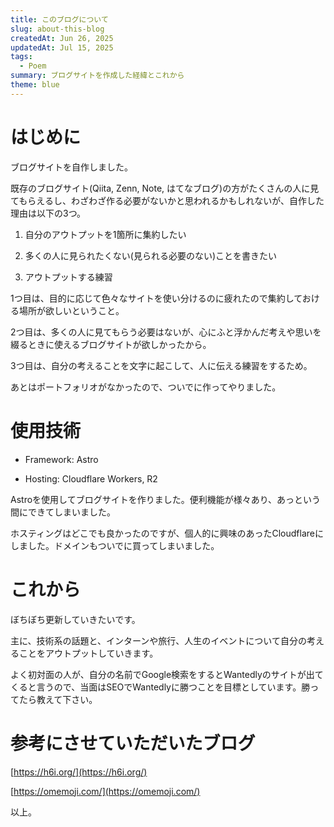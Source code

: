 ```yaml
---
title: このブログについて
slug: about-this-blog
createdAt: Jun 26, 2025
updatedAt: Jul 15, 2025
tags:
  - Poem
summary: ブログサイトを作成した経緯とこれから
theme: blue
---
```

# はじめに

ブログサイトを自作しました。

既存のブログサイト(Qiita, Zenn, Note, はてなブログ)の方がたくさんの人に見てもらえるし、わざわざ作る必要がないかと思われるかもしれないが、自作した理由は以下の3つ。

1.  自分のアウトプットを1箇所に集約したい
    
2.  多くの人に見られたくない(見られる必要のない)ことを書きたい
    
3.  アウトプットする練習
    

1つ目は、目的に応じて色々なサイトを使い分けるのに疲れたので集約しておける場所が欲しいということ。

2つ目は、多くの人に見てもらう必要はないが、心にふと浮かんだ考えや思いを綴るときに使えるブログサイトが欲しかったから。

3つ目は、自分の考えることを文字に起こして、人に伝える練習をするため。

あとはポートフォリオがなかったので、ついでに作ってやりました。

# 使用技術

*   Framework: Astro
    
*   Hosting: Cloudflare Workers, R2
    

Astroを使用してブログサイトを作りました。便利機能が様々あり、あっという間にできてしまいました。

ホスティングはどこでも良かったのですが、個人的に興味のあったCloudflareにしました。ドメインもついでに買ってしまいました。

# これから

ぼちぼち更新していきたいです。

主に、技術系の話題と、インターンや旅行、人生のイベントについて自分の考えることをアウトプットしていきます。

よく初対面の人が、自分の名前でGoogle検索をするとWantedlyのサイトが出てくると言うので、当面はSEOでWantedlyに勝つことを目標としています。勝ってたら教えて下さい。

# 参考にさせていただいたブログ

[https://h6i.org/](https://h6i.org/)

[https://omemoji.com/](https://omemoji.com/)

以上。